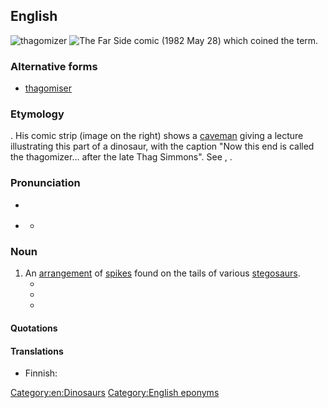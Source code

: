 ==English==
{{was wotd|2012|May|23}}
[[Image:Thagomizer.jpg|thumb|thagomizer]]
[[Image:Far Side 1982-05-28 - Thagomizer.png|thumb|''The Far Side'' comic (1982 May 28) which coined the term.]]
{{wikipedia}}

===Alternative forms===
* [[thagomiser]]

===Etymology===
{{coinage|en|Gary Larson|occ=cartoonist|in=1982}}. His comic strip (image on the right) shows a [[caveman]] giving a lecture illustrating this part of a dinosaur, with the caption "Now this end is called the thagomizer... after the late Thag Simmons". See {{m|en|-ize}}, {{m|en|-er}}.

===Pronunciation===
* {{a|GA}} {{IPA|en|[ˈθæɡəmaɪzɚ]}}
* {{a|RP}} {{IPA|en|[ˈθæɡəmaɪzə]}}
** {{audio|en|LL-Q1860 (eng)-Vealhurl-thagomizer.wav|Audio (RP)}}

===Noun===
{{en-noun}}

# An [[arrangement]] of [[spike]]s found on the tails of various [[stegosaur]]s.
#* {{quote-book
|en
|year=2001
|title=The Little Giant Book of Dinosaurs
|first=Thomas R.
|last=Holtz
|coauthors=Riley, Terry
|page=54
|pageurl=http://books.google.com/books?id=x8dCyBRE7msC&pg=PA54&dq=thagomizer
|passage=Like the '''thagomizer''' of the stegosaur, the ankylosaurid tail club was probably used to smash into attackers.
}}
#* {{quote-book
|en
|date=2008-08-01
|title=Stegosaurus: The Plated Dinosaur
|first=Gary
|last=Jeffrey
|publisher=Rosen Publishing Group
|isbn=9781404277137
|lccn=2007050587
|oclc=678490823
|ol=25175316M
|page=30
|pageurl=http://books.google.com/books?id=qnhJIvv4_14C&pg=PT35&dq=thagomizer
|passage=An Allosaurus backbone had a hole in which a Stegosaurus '''thagomizer''' fitted perfectly. Over the years, many of the fossil '''thagomizers''' that have been dug up have had broken tips.
}}
#* {{quote-book
|en
|date=2008-09-17
|title=The Lady of Gold
|series=SnapDragon Adventures 1
|first=L. E.
|last=Simmons
|edition=First
|publisher=Lulu.com
|isbn=9780557006380
|lccn=2008908645
|page=135
|pageurl=http://books.google.com/books?id=3KX5Quh9PJ8C&pg=PA135&dq=thagomizer
|passage="Not like that," Snap growled, raising her four fists, swishing her '''thagomizer''' around threateningly.
}}<!--formerly http://www.lulu.com/content/3773415-->

====Quotations====
{{seemoreCites|en}}

====Translations====
{{trans-top|arrangement of four to ten spikes on Stegosaurus tail}}
* Finnish: {{t|fi|häntänuija}}
{{trans-mid}}
{{trans-bottom}}

[[Category:en:Dinosaurs]]
[[Category:English eponyms]]